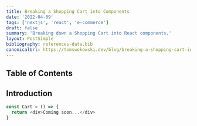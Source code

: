 ```yaml
---
title: Breaking a Shopping Cart into Components
date: '2022-04-09'
tags: ['nextjs', 'react', 'e-commerce']
draft: false
summary: 'Breaking down a Shopping Cart into React components.'
layout: PostSimple
bibliography: references-data.bib
canonicalUrl: https://tomswokowski.dev/blog/breaking-a-shopping-cart-into-components/
---
```


## Table of Contents

<TOCInline toc={props.toc} exclude="Table of Contents" toHeading={2} />

## Introduction

```js
const Cart = () => {
  return <div>Coming soon...</div>
}
```
